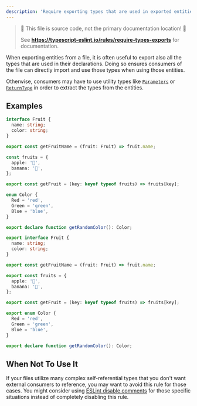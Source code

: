 ```yaml
---
description: 'Require exporting types that are used in exported entities.'
---
```



> 🛑 This file is source code, not the primary documentation location! 🛑
>
> See **https://typescript-eslint.io/rules/require-types-exports** for documentation.

When exporting entities from a file, it is often useful to export also all the types that are used in their declarations.
Doing so ensures consumers of the file can directly import and use those types when using those entities.

Otherwise, consumers may have to use utility types like [`Parameters`](https://www.typescriptlang.org/docs/handbook/utility-types.html#parameterstype) or [`ReturnType`](https://www.typescriptlang.org/docs/handbook/utility-types.html#returntypetype) in order to extract the types from the entities.

## Examples

<Tabs>
<TabItem value="❌ Incorrect">

```ts
interface Fruit {
  name: string;
  color: string;
}

export const getFruitName = (fruit: Fruit) => fruit.name;
```

```ts
const fruits = {
  apple: '🍏',
  banana: '🍌',
};

export const getFruit = (key: keyof typeof fruits) => fruits[key];
```

```ts
enum Color {
  Red = 'red',
  Green = 'green',
  Blue = 'blue',
}

export declare function getRandomColor(): Color;
```

</TabItem>
<TabItem value="✅ Correct">

```ts
export interface Fruit {
  name: string;
  color: string;
}

export const getFruitName = (fruit: Fruit) => fruit.name;
```

```ts
export const fruits = {
  apple: '🍏',
  banana: '🍌',
};

export const getFruit = (key: keyof typeof fruits) => fruits[key];
```

```ts
export enum Color {
  Red = 'red',
  Green = 'green',
  Blue = 'blue',
}

export declare function getRandomColor(): Color;
```

</TabItem>
</Tabs>

## When Not To Use It

If your files utilize many complex self-referential types that you don't want external consumers to reference, you may want to avoid this rule for those cases.
You might consider using [ESLint disable comments](https://eslint.org/docs/latest/use/configure/rules#using-configuration-comments-1) for those specific situations instead of completely disabling this rule.
